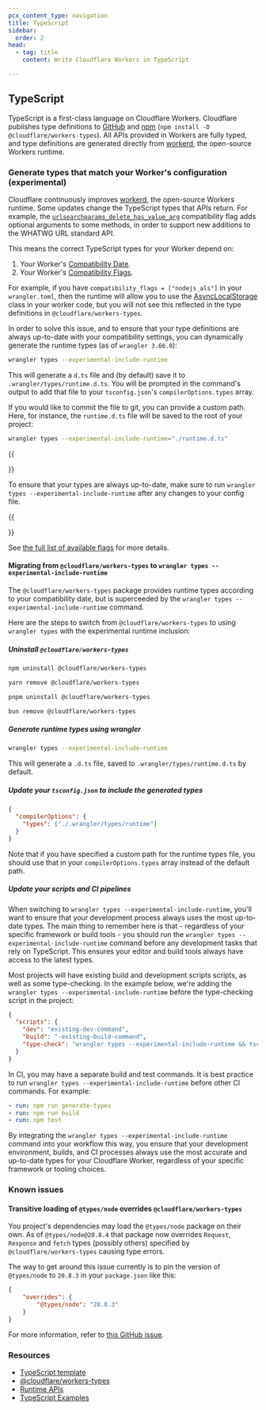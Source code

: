 ```yaml
---
pcx_content_type: navigation
title: TypeScript
sidebar:
  order: 2
head:
  - tag: title
    content: Write Cloudflare Workers in TypeScript

---
```


## TypeScript

TypeScript is a first-class language on Cloudflare Workers. Cloudflare publishes type definitions to [GitHub](https://github.com/cloudflare/workers-types) and [npm](https://www.npmjs.com/package/@cloudflare/workers-types) (`npm install -D @cloudflare/workers-types`). All APIs provided in Workers are fully typed, and type definitions are generated directly from [workerd](https://github.com/cloudflare/workerd), the open-source Workers runtime.

### Generate types that match your Worker's configuration (experimental)

Cloudflare continuously improves [workerd](https://github.com/cloudflare/workerd), the open-source Workers runtime.
Some updates change the TypeScript types that APIs return. For example, the [`urlsearchparams_delete_has_value_arg`](/workers/configuration/compatibility-dates/#urlsearchparams-delete-and-has-value-argument) compatibility flag adds optional arguments to some methods, in order to support new additions to the WHATWG URL standard API.

This means the correct TypeScript types for your Worker depend on:

1. Your Worker's [Compatibility Date](/workers/configuration/compatibility-dates/).
2. Your Worker's [Compatibility Flags](/workers/configuration/compatibility-dates/#compatibility-flags).

For example, if you have `compatibility_flags = ["nodejs_als"]` in your `wrangler.toml`, then the runtime will allow you to use the [AsyncLocalStorage](https://nodejs.org/api/async_context.html#class-asynclocalstorage) class in your worker code, but you will not see this reflected in the type definitions in `@cloudflare/workers-types`.

In order to solve this issue, and to ensure that your type definitions are always up-to-date with your compatibility settings, you can dynamically generate the runtime types (as of `wrangler 3.66.0`):

```bash
wrangler types --experimental-include-runtime
```

This will generate a `d.ts` file and (by default) save it to `.wrangler/types/runtime.d.ts`. You will be prompted in the command's output to add that file to your `tsconfig.json`'s `compilerOptions.types` array.

If you would like to commit the file to git, you can provide a custom path. Here, for instance, the `runtime.d.ts` file will be saved to the root of your project:

```bash
wrangler types --experimental-include-runtime="./runtime.d.ts"
```

{{<Aside type="warning">}}

To ensure that your types are always up-to-date, make sure to run `wrangler types --experimental-include-runtime` after any changes to your config file.

{{</Aside>}}

See [the full list of available flags](/workers/wrangler/commands/#types) for more details.

#### Migrating from `@cloudflare/workers-types` to `wrangler types --experimental-include-runtime`

The `@cloudflare/workers-types` package provides runtime types according to your compatibility date, but is superceeded by the `wrangler types --experimental-include-runtime` command.

Here are the steps to switch from `@cloudflare/workers-types` to using `wrangler types` with the experimental runtime inclusion:

##### Uninstall `@cloudflare/workers-types`

<Tabs> <TabItem label="npm">

```sh
npm uninstall @cloudflare/workers-types
```

</TabItem> <TabItem label="yarn">

```sh
yarn remove @cloudflare/workers-types
```

</TabItem> <TabItem label="pnpm">

```sh
pnpm uninstall @cloudflare/workers-types
```

</TabItem> <TabItem label="bun">

```sh
bun remove @cloudflare/workers-types
```

</TabItem> </Tabs>

##### Generate runtime types using wrangler

```bash
wrangler types --experimental-include-runtime
```

This will generate a `.d.ts` file, saved to `.wrangler/types/runtime.d.ts` by default.

##### Update your `tsconfig.json` to include the generated types

```json
{
  "compilerOptions": {
    "types": ["./.wrangler/types/runtime"]
  }
}
```

Note that if you have specified a custom path for the runtime types file, you should use that in your `compilerOptions.types` array instead of the default path.

##### Update your scripts and CI pipelines

When switching to `wrangler types --experimental-include-runtime`, you'll want to ensure that your development process always uses the most up-to-date types. The main thing to remember here is that - regardless of your specific framework or build tools - you should run the `wrangler types --experimental-include-runtime` command before any development tasks that rely on TypeScript. This ensures your editor and build tools always have access to the latest types.

Most projects will have existing build and development scripts scripts, as well as some type-checking. In the example below, we're adding the `wrangler types --experimental-include-runtime` before the type-checking script in the project:

```json
{
  "scripts": {
    "dev": "existing-dev-command",
    "build": "-existing-build-command",
    "type-check": "wrangler types --experimental-include-runtime && tsc"
  }
}
```

In CI, you may have a separate build and test commands. It is best practice to run `wrangler types --experimental-include-runtime` before other CI commands. For example:

```yaml
- run: npm run generate-types
- run: npm run build
- run: npm test
```

By integrating the `wrangler types --experimental-include-runtime` command into your workflow this way, you ensure that your development environment, builds, and CI processes always use the most accurate and up-to-date types for your Cloudflare Worker, regardless of your specific framework or tooling choices.

### Known issues

#### Transitive loading of `@types/node` overrides `@cloudflare/workers-types`

You project's dependencies may load the `@types/node` package on their own. As of `@types/node@20.8.4` that package now overrides `Request`, `Response` and `fetch` types (possibly others) specified by `@cloudflare/workers-types` causing type errors.

The way to get around this issue currently is to pin the version of `@types/node` to `20.8.3` in your `package.json` like this:

```json
{
	"overrides": {
		"@types/node": "20.8.3"
	}
}
```

For more information, refer to [this GitHub issue](https://github.com/cloudflare/workerd/issues/1298).

### Resources

* [TypeScript template](https://github.com/cloudflare/workers-sdk/tree/main/templates/worker-typescript)
* [@cloudflare/workers-types](https://github.com/cloudflare/workers-types)
* [Runtime APIs](/workers/runtime-apis/)
* [TypeScript Examples](/workers/examples/?languages=TypeScript)
